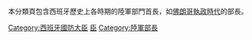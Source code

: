 本分類頁包含西班牙歷史上各時期的陸軍部門首長，如[[佛朗哥時期|佛朗哥執政時代]]的{{Link-es|西班牙陸軍部|Ministerio del Ejército (España)|陸軍部}}部長。
[[Category:西班牙國防大臣|Category:西班牙國防大臣]]
[[Category:西班牙陸軍|臣]]
[[Category:陸軍部長|Category:陸軍部長]]